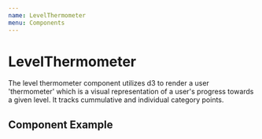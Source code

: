 ```yaml
---
name: LevelThermometer
menu: Components
---
```



# LevelThermometer
The level thermometer component utilizes d3 to render a user 'thermometer' which is a visual representation of a user's progress towards a given level. 
It tracks cummulative and individual category points.

## Component Example
<Playground>
    <LevelThermometer />
</ Playground>